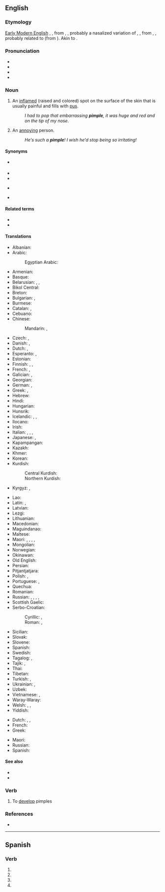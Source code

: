 ==English==
{{wikipedia}}

===Etymology===
[[w:Early Modern English|Early Modern English]] {{m|en|pimple}}, {{m|en|pumple}}, from {{inh|en|enm|pymple}}, {{m|enm|pympyl}}, probably a nasalized variation of {{inh|en|ang|*pipel}}, {{m|ang|*pypel}}, from {{der|en|ang|piplian}}, {{m|ang|pyplian|t=to break out in pimples, show eruptions}}, probably related to {{cog|la|papula||pimple, pustule}} (from {{der|en|ine-pro|*pap-|t=pock mark, nipple}}).  Akin to {{cog|ang|pipliġende||having shingles}}.

===Pronunciation===
* {{enPR|pĭm'p(ə)l}}
* {{IPA|en|/ˈpɪmp(ə)l/}}
* {{audio|en|En-us-pimple.ogg|Audio (US)}}
* {{rhymes|en|ɪmpəl}}

===Noun===
{{en-noun}}

# An [[inflame]]d (raised and colored) spot on the surface of the skin that is usually painful and fills with [[pus]].
#: ''I had to pop that embarrassing '''pimple''', it was huge and red and on the tip of my nose''.
# {{lb|en|slang}} An [[annoying]] person.
#: ''He's such a '''pimple'''! I wish he'd stop being so irritating!''

====Synonyms====
* {{l|en|acker}} {{qualifier|old Australian slang}}
* {{l|en|acne}}
* {{l|en|pustule}}
* {{l|en|spot}} {{qualifier|UK|slang}}
* {{l|en|zit}} {{qualifier|US|slang}}

====Related terms====
* {{l|en|pimpled}}
* {{l|en|pimply}}

====Translations====
{{trans-top|inflamed spot on the surface of the skin}}
* Albanian: {{t+|sq|puçërr}}
* Arabic: {{t|ar|بَثْرَة|f}}
*: Egyptian Arabic: {{t|arz|حبة|f|tr=ḥaba|sc=Arab}}
* Armenian: {{t+|hy|պզուկ}}
* Basque: {{t|eu|oilaurra}}
* Belarusian: {{t|be|прышч|m|sc=Cyrl}}, {{t|be|ву́гар|m|sc=Cyrl}}, {{t|be|вуго́р|m|sc=Cyrl}}
* Bikol Central: {{t|bcl|punggod}}
* Breton: {{t+|br|burbu}}
* Bulgarian: {{t+|bg|пъ́пка|f}}, {{t|bg|пъ́пчица|f}}
* Burmese: {{t+|my|ဝက်ခြံ|sc=Mymr}}
* Catalan: {{t+|ca|bua|f}}, {{t|ca|buba|f}}
* Cebuano: {{t|ceb|bugas}}
* Chinese:
*: Mandarin: {{t+|cmn|疙瘩|tr=gēda|sc=Hani}}, {{t+|cmn|丘疹|tr=qiūzhěn|sc=Hani}}
* Czech: {{t|cs|uher|m}}, {{t|cs|pupínek|m}}
* Danish: {{t|da|filipens}}, {{t+|da|bums|c}}
* Dutch: {{t+|nl|puist|f}}, {{t+|nl|pukkel}}
* Esperanto: {{t|eo|akno}}, {{t|eo|aknero}}
* Estonian: {{t|et|vistrik}}
* Finnish: {{t+|fi|näppy}}, {{t+|fi|finni}}, {{t|fi|märkänäppylä}}
* French: {{t+|fr|bouton|m}}, {{t+|fr|pustule|f}}
* Galician: {{t+|gl|espiña|f}}, {{t+|gl|gran|m}}
* Georgian: {{t|ka|მუწუკი|sc=Geor}}
* German: {{t+|de|Pickel|m}}, {{t|de|Oas|n}} {{qualifier|Bavaria}}
* Greek: {{t+|el|σπυρί|n}}, {{t+|el|σπυράκι|n}}
* Hebrew: {{t|he|פִּצְעוֹן|tr=pitson}}
* Hindi: {{t|hi|मुंहासा|m}}
* Hungarian: {{t+|hu|pattanás}}
* Hunsrik: {{t|hrx|Spingje|f}}
* Icelandic: {{t|is|nabbi|m}}, {{t+|is|bóla|f}}, {{t+|is|graftarbóla|f}}
* Ilocano: {{t|ilo|kamuro}}
* Irish: {{t|ga|goirín|m}}
* Italian: {{t+|it|pustola}}, {{t|it|pustoletta}}, {{t|it|brufolo|m}}, {{t|it|foruncolo|m}}
* Japanese: {{t+|ja|面皰|tr=にきび, níkibi}}, {{t|ja|丘疹|tr=きゅうしん, kyūshin}}
* Kapampangan: {{t|pam|punggod}}
* Kazakh: {{t|kk|безеу|sc=Cyrl}}
* Khmer: {{t+|km|មុន}}
* Korean: {{t+|ko|여드름}}
* Kurdish:
*: Central Kurdish: {{t|ckb|زیپکە}}
*: Northern Kurdish: {{t+|kmr|pizik|f}}
* Kyrgyz: {{t+|ky|ысык}}, {{t+|ky|безетки}}
{{trans-mid}}
* Lao: {{t|lo|ສິວ}}
* Latin: {{t|la|pustula|f}}, {{t|la|papula|f}}
* Latvian: {{t|lv|pūte|f}}
* Lezgi: {{t|lez|твар}}
* Lithuanian: {{t|lt|spuogas|m}}
* Macedonian: {{t|mk|бубула|f|sc=Cyrl}}
* Maguindanao: {{t|mdh|pamenus}}
* Maltese: {{t-needed|mt}}
* Maori: {{t|mi|kiritona}}, {{t|mi|para}}, {{t|mi|mariao}}, {{t|mi|huahua}}, {{t|mi|mokamoka}}
* Mongolian: {{t+|mn|батга|sc=Cyrl}}
* Norwegian: {{t+|no|kvise|c}}
* Okinawan: {{t|ryu|にくん|tr=nikun}}
* Old English: {{t-needed|ang}}
* Persian: {{t+|fa|جوش|tr=juš}}
* Pitjantjatjara: {{t-needed|pjt}}
* Polish: {{t+|pl|pryszcz|m-in}}, {{t+|pl|krosta|f}}
* Portuguese: {{t+|pt|borbulha|f}}, {{t+|pt|espinha|f}}
* Quechua: {{t|qu|cupu}}
* Romanian: {{t+|ro|coș}}
* Russian: {{t+|ru|прыщ|m}}, {{t+|ru|пры́щик|m}}, {{t+|ru|у́горь|m}}, {{t+|ru|па́пула|f}}, {{t+|ru|пупы́рышек|m}}
* Scottish Gaelic: {{t|gd|pluc|m}}
* Serbo-Croatian:
*: Cyrillic: {{t|sh|бубуљица|f|sc=Cyrl}}, {{t|sh|пришт|m|sc=Cyrl}}
*: Roman: {{t+|sh|bubuljica|f}}, {{t+|sh|prišt|m}}
* Sicilian: {{t+|scn|brufulu|m}}
* Slovak: {{t|sk|pupienok|m}}
* Slovene: {{t|sl|pustula|f}}
* Spanish: {{t+|es|espinilla|f}}
* Swedish: {{t+|sv|finne|c}}
* Tagalog: {{t|tl|tagihawat}}, {{t|tl|katil}} {{qualifier|very itchy}}
* Tajik: {{t+|tg|гармича}}, {{t|tg|рихинак}}
* Thai: {{t+|th|สิว}}
* Tibetan: {{t|bo|ཐོར་པ}}
* Turkish: {{t+|tr|sivilce}}, {{t+|tr|sızanak}}
* Ukrainian: {{t|uk|прищ|m|sc=Cyrl}}, {{t|uk|вуго́р|m|sc=Cyrl}}
* Uzbek: {{t+|uz|boʻjama}}
* Vietnamese: {{t|vi|mụn nhọt}}, {{t+|vi|mụn}}
* Waray-Waray: {{t|war|punggod}}
* Welsh: {{t|cy|tosyn|m}}, {{t|cy|ploryn|m}}, {{t|cy|pigodyn|m}}
* Yiddish: {{t-needed|yi}}
{{trans-bottom}}

{{trans-top|annoying person}}
* Dutch: {{t+|nl|etter|m}}, {{t+|nl|puistenkop|m}}, {{t+|nl|ellendeling|m}}
* French: {{t+|fr|casse-couilles|m}}
* Greek: {{t|el|κακό σπυρί|n}}
{{trans-mid}}
* Maori: {{t|mi|pōrearea}}
* Russian: {{t+|ru|негодя́й|m}}
* Spanish: {{t+|es|pendejo|m}}
{{trans-bottom}}

====See also====
* {{l|en|blackhead}}
* {{l|en|whitehead}}

===Verb===
{{en-verb|pimpl|ed}}

# To [[develop]] pimples

===References===
* {{R:OED}}
----

==Spanish==

===Verb===
{{head|es|verb form}}

# {{es-verb form of|pimplar|ending=-ar|mood=subjunctive|tense=present|number=s|person=1}}
# {{es-verb form of|pimplar|ending=-ar|mood=subjunctive|tense=present|number=s|person=2|formal=y}}
# {{es-verb form of|pimplar|ending=-ar|mood=subjunctive|tense=present|number=s|person=3}}
# {{es-verb form of|pimplar|ending=-ar|mood=imperative|number=s|person=2|formal=y|sense=affirmative}}